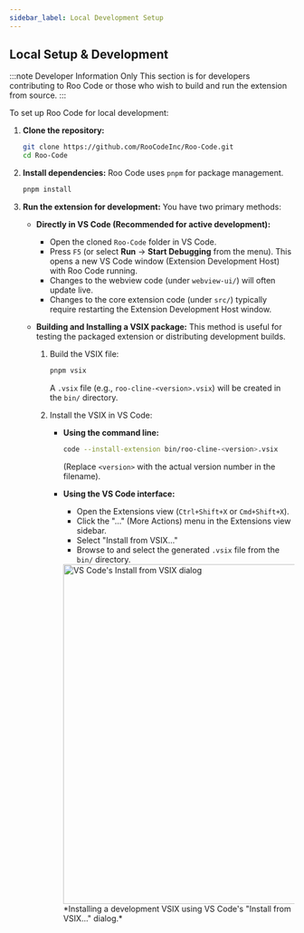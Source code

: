 ```yaml
---
sidebar_label: Local Development Setup
---
```


## Local Setup & Development

:::note Developer Information Only
This section is for developers contributing to Roo Code or those who wish to build and run the extension from source.
:::

To set up Roo Code for local development:

1.  **Clone the repository:**
    ```bash
    git clone https://github.com/RooCodeInc/Roo-Code.git
    cd Roo-Code
    ```

2.  **Install dependencies:**
    Roo Code uses `pnpm` for package management.
    ```bash
    pnpm install
    ```

3.  **Run the extension for development:**
    You have two primary methods:

    *   **Directly in VS Code (Recommended for active development):**
        *   Open the cloned `Roo-Code` folder in VS Code.
        *   Press `F5` (or select **Run** → **Start Debugging** from the menu). This opens a new VS Code window (Extension Development Host) with Roo Code running.
        *   Changes to the webview code (under `webview-ui/`) will often update live.
        *   Changes to the core extension code (under `src/`) typically require restarting the Extension Development Host window.

    *   **Building and Installing a VSIX package:**
        This method is useful for testing the packaged extension or distributing development builds.
        1.  Build the VSIX file:
            ```bash
            pnpm vsix
            ```
            A `.vsix` file (e.g., `roo-cline-<version>.vsix`) will be created in the `bin/` directory.

        2.  Install the VSIX in VS Code:
            *   **Using the command line:**
                ```bash
                code --install-extension bin/roo-cline-<version>.vsix
                ```
                (Replace `<version>` with the actual version number in the filename).
            *   **Using the VS Code interface:**
                *   Open the Extensions view (`Ctrl+Shift+X` or `Cmd+Shift+X`).
                *   Click the "..." (More Actions) menu in the Extensions view sidebar.
                *   Select "Install from VSIX..."
                *   Browse to and select the generated `.vsix` file from the `bin/` directory.

                <img src="/img/installing/installing-2.png" alt="VS Code's Install from VSIX dialog" width="600" />
                *Installing a development VSIX using VS Code's "Install from VSIX..." dialog.*